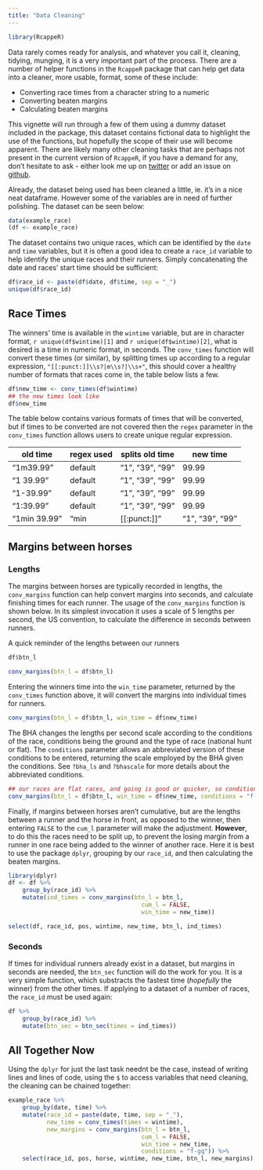 ```yaml
---
title: "Data Cleaning"
---
```


```r
library(RcappeR)
```

Data rarely comes ready for analysis, and whatever you call it, cleaning, tidying, munging, it is a very important part of the process.  There are a number of helper functions in the `RcappeR` package that can help get data into a cleaner, more usable, format, some of these include:

- Converting race times from a character string to a numeric
- Converting beaten margins
- Calculating beaten margins

This vignette will run through a few of them using a dummy dataset included in the package, this dataset contains fictional data to highlight the use of the functions, but hopefully the scope of their use will become apparent.  There are likely many other cleaning tasks that are perhaps not present in the current version of `RcappeR`, if you have a demand for any, don't hesitate to ask - either look me up on [twitter](http://twitter.com/_RcappeR) or add an issue on [github](https://github.com/durtal/RcappeR/issues).

Already, the dataset being used has been cleaned a little, ie. it's in a nice neat dataframe.  However some of the variables are in need of further polishing.  The dataset can be seen below:

```r
data(example_race)
(df <- example_race)
```

The dataset contains two unique races, which can be identified by the `date` and `time` variables, but it is often a good idea to create a `race_id` variable to help identify the unique races and their runners.  Simply concatenating the date and races' start time should be sufficient:

```r
df$race_id <- paste(df$date, df$time, sep = "_")
unique(df$race_id)
```

## Race Times

The winners' time is available in the `wintime` variable, but are in character format, ``r unique(df$wintime)[1]`` and ``r unique(df$wintime)[2]``, what is desired is a time in numeric format, in seconds.  The `conv_times` function will convert these times (or similar), by splitting times up according to a regular expression, `"[[:punct:]]\\s?|m\\s?|\\s+"`, this should cover a healthy number of formats that races come in, the table below lists a few.

```r
df$new_time <- conv_times(df$wintime)
## the new times look like
df$new_time
```

The table below contains various formats of times that will be converted, but if times to be converted are not covered then the `regex` parameter in the `conv_times` function allows users to
create unique regular expression.

old time | regex used | splits old time | new time
---------|-------|--------|---------
"1m39.99" | default | "1", "39", "99" | 99.99
"1 39.99" | default | "1", "39", "99" | 99.99
"1-39.99" | default | "1", "39", "99" | 99.99
"1:39.99" | default | "1", "39", "99" | 99.99
"1min 39.99" | "min |[[:punct:]]" | "1", "39", "99" | 99.99

## Margins between horses

### Lengths
The margins between horses are typically recorded in lengths, the `conv_margins` function can help convert margins into seconds, and calculate finishing times for each runner.  The usage of the `conv_margins` function is shown below.  In its simplest invocation it uses a scale of 5 lengths per second, the US convention, to calculate the difference in seconds between runners.

A quick reminder of the lengths between our runners
```r
df$btn_l
```

```r
conv_margins(btn_l = df$btn_l)
```

Entering the winners time into the `win_time` parameter, returned by the `conv_times` function above, it will convert the margins into individual times for runners.

```r
conv_margins(btn_l = df$btn_l, win_time = df$new_time)
```

The BHA changes the lengths per second scale according to the conditions of the race, conditions being the ground and the type of race (national hunt or flat).  The `conditions` parameter allows an abbreviated version of these conditions to be entered, returning the scale employed by the BHA given the conditions.  See `?bha_ls` and `?bhascale` for more details about the abbreviated conditions.

```r
## our races are flat races, and going is good or quicker, so conditions = "f-gq"
conv_margins(btn_l = df$btn_l, win_time = df$new_time, conditions = "f-gq")
```

Finally, if margins between horses aren't cumulative, but are the lengths between a runner and the horse in front, as opposed to the winner, then entering `FALSE` to the `cum_l` parameter will make the adjustment.  **However**, to do this the races need to be split up, to prevent the losing margin from a runner in one race being added to the winner of another race.  Here it is best to use the package `dplyr`, grouping by our `race_id`, and then calculating the beaten margins.

```r
library(dplyr)
df <- df %>%
    group_by(race_id) %>%
    mutate(ind_times = conv_margins(btn_l = btn_l,
                                      cum_l = FALSE,
                                      win_time = new_time))

select(df, race_id, pos, wintime, new_time, btn_l, ind_times)
```

### Seconds

If times for individual runners already exist in a dataset, but margins in seconds are needed, the `btn_sec` function will do the work for you.  It is a very simple function, which substracts the fastest time (_hopefully_ the winner) from the other times.  If applying to a dataset of a number of races, the `race_id` must be used again:

```r
df %>%
    group_by(race_id) %>%
    mutate(btn_sec = btn_sec(times = ind_times))
```

## All Together Now

Using the `dplyr` for just the last task neednt be the case, instead of writing lines and lines of code, using the `$` to access variables that need cleaning, the cleaning can be chained together:

```r
example_race %>%
    group_by(date, time) %>%
    mutate(race_id = paste(date, time, sep = "_"),
           new_time = conv_times(times = wintime),
           new_margins = conv_margins(btn_l = btn_l,
                                      cum_l = FALSE,
                                      win_time = new_time,
                                      conditions = "f-gq")) %>%
    select(race_id, pos, horse, wintime, new_time, btn_l, new_margins)
```
